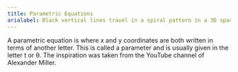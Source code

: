```yaml
---
title: Parametric Equations
arialabel: Black vertical lines travel in a spiral pattern in a 3D space
---
```



A parametric equation is where x and y
coordinates are both written in terms of another letter. This is
called a parameter and is usually given in the letter t or θ.
The inspiration was taken from the YouTube channel of Alexander Miller.
